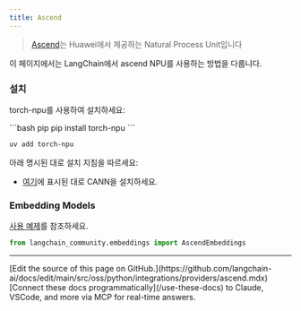 ```yaml
---
title: Ascend
---
```


>[Ascend](https://https://www.hiascend.com/)는 Huawei에서 제공하는 Natural Process Unit입니다

이 페이지에서는 LangChain에서 ascend NPU를 사용하는 방법을 다룹니다.

### 설치

torch-npu를 사용하여 설치하세요:

<CodeGroup>
```bash pip
pip install torch-npu
```

```bash uv
uv add torch-npu
```
</CodeGroup>

아래 명시된 대로 설치 지침을 따르세요:
* [여기](https://www.hiascend.com/document/detail/zh/canncommercial/700/quickstart/quickstart/quickstart_18_0002.html)에 표시된 대로 CANN을 설치하세요.

### Embedding Models

[사용 예제](/oss/python/integrations/text_embedding/ascend)를 참조하세요.

```python
from langchain_community.embeddings import AscendEmbeddings
```

---

<Callout icon="pen-to-square" iconType="regular">
    [Edit the source of this page on GitHub.](https://github.com/langchain-ai/docs/edit/main/src/oss/python/integrations/providers/ascend.mdx)
</Callout>
<Tip icon="terminal" iconType="regular">
    [Connect these docs programmatically](/use-these-docs) to Claude, VSCode, and more via MCP for    real-time answers.
</Tip>
